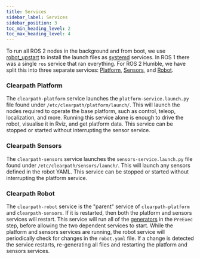 ```yaml
---
title: Services
sidebar_label: Services
sidebar_position: 3
toc_min_heading_level: 2
toc_max_heading_level: 4
---
```


To run all ROS 2 nodes in the background and from boot, we use [robot_upstart](https://github.com/clearpathrobotics/robot_upstart/tree/foxy-devel) to install
the launch files as [systemd](https://manpages.ubuntu.com/manpages/jammy/en/man5/systemd.service.5.html) services. In ROS 1 there was a single `ros` service that
ran everything. For ROS 2 Humble, we have split this into three separate services:
[Platform](https://github.com/clearpathrobotics/clearpath_robot/blob/main/clearpath_robot/services/clearpath-platform.service),
[Sensors](https://github.com/clearpathrobotics/clearpath_robot/blob/main/clearpath_robot/services/clearpath-sensors.service), and
[Robot](https://github.com/clearpathrobotics/clearpath_robot/blob/main/clearpath_robot/services/clearpath-robot.service).

### Clearpath Platform

The `clearpath-platform` service launches the `platform-service.launch.py` file found under `/etc/clearpath/platform/launch/`. This will launch the nodes
required to operate the base platform, such as control, teleop, localization, and more. Running this service alone is enough to drive the robot, visualise it
in Rviz, and get platform data. This service can be stopped or started without interrupting the sensor service.

### Clearpath Sensors

The `clearpath-sensors` service launches the `sensors-service.launch.py` file found under `/etc/clearpath/sensors/launch/`. This will launch any
sensors defined in the robot YAML. This service can be stopped or started without interrupting the platform service.

### Clearpath Robot

The `clearpath-robot` service is the "parent" service of `clearpath-platform` and `clearpath-sensors`. If it is restarted, then both the platform and sensors services
will restart. This service will run all of the [generators](generators.mdx) in the `PreExec` step, before allowing the two dependent services to start. While
the platform and sensors services are running, the robot service will periodically check for changes in the `robot.yaml` file. If a change is detected
the service restarts, re-generating all files and restarting the platform and sensors services.
